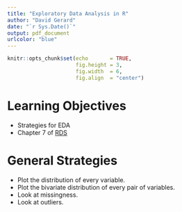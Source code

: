 ```yaml
---
title: "Exploratory Data Analysis in R"
author: "David Gerard"
date: "`r Sys.Date()`"
output: pdf_document
urlcolor: "blue"
---
```



```r
knitr::opts_chunk$set(echo       = TRUE, 
                      fig.height = 3, 
                      fig.width  = 6,
                      fig.align  = "center")
```

# Learning Objectives

- Strategies for EDA
- Chapter 7 of [RDS](https://r4ds.had.co.nz/)

# General Strategies

- Plot the distribution of every variable.
- Plot the bivariate distribution of every pair of variables.
- Look at missingness.
- Look at outliers.
